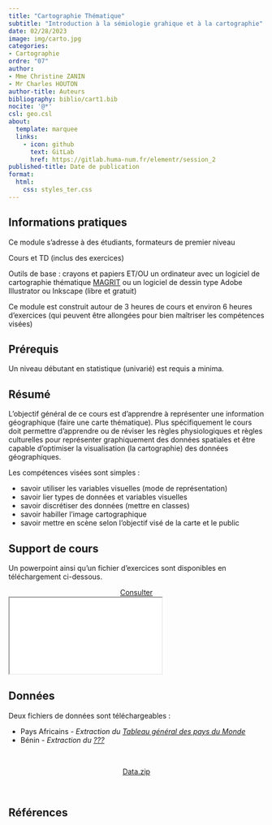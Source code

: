 ```yaml
---
title: "Cartographie Thématique"
subtitle: "Introduction à la sémiologie grahique et à la cartographie"
date: 02/28/2023
image: img/carto.jpg
categories: 
- Cartographie
ordre: "07" 
author: 
- Mme Christine ZANIN
- Mr Charles HOUTON
author-title: Auteurs
bibliography: biblio/cart1.bib
nocite: '@*'
csl: geo.csl
about:
  template: marquee
  links:
    - icon: github
      text: GitLab
      href: https://gitlab.huma-num.fr/elementr/session_2
published-title: Date de publication 
format:
  html: 
    css: styles_ter.css
---
```


<!-- ::: {#contrib} -->
<!-- ### Contributeur·rice·s -->

<!-- Hugues Pecout, ... -->
<!-- ::: -->

::: {#block}
## <i class="bi bi-info-circle"></i> Informations pratiques

Ce module s'adresse à des étudiants, formateurs de premier niveau

Cours et TD (inclus des exercices)

Outils de base : crayons et papiers ET/OU un ordinateur avec un logiciel de cartographie thématique [MAGRIT](http://magrit.cnrs.fr) ou un logiciel de dessin type Adobe Illustrator ou Inkscape (libre et gratuit)

Ce module est construit autour de 3 heures de cours et environ 6 heures d’exercices (qui peuvent être allongées pour bien maîtriser les compétences visées)

:::

<div>

## <i class="bi bi-ui-checks-grid"></i> Prérequis

Un niveau débutant en statistique (univarié) est requis a minima.

</div>

<div>

## <i class="bi bi-bookmark"></i> Résumé

L’objectif général de ce cours est d’apprendre à représenter une information géographique (faire une carte thématique). Plus spécifiquement le cours doit permettre d’apprendre ou de réviser les règles physiologiques et règles culturelles pour représenter graphiquement des données spatiales et être capable d’optimiser la visualisation (la cartographie) des données géographiques. 

Les compétences visées sont simples : 

-   savoir utiliser les variables visuelles (mode de représentation)
-   savoir lier types de données et variables visuelles
-   savoir discrétiser des données (mettre en classes)
-   savoir habiller l’image cartographique
-   savoir mettre en scène selon l’objectif visé de la carte et le public


</div>

<div>

## <i class="bi bi-person-video3"></i> Support de cours

Un powerpoint ainsi qu'un fichier d'exercices sont disponibles en téléchargement ci-dessous.

</div>

<center><a href="https://bit.ly/3JvoE96" class="btn btn-warning" role="button" aria-disabled="true"><i class="bi bi-eye"></i> Consulter</a></center>


<object class="slide" data="support/cart1_cours.pdf" type="application/pdf">

<iframe class="slide" src="../modules/support/cart1_cours.pdf">

</iframe>

</object>



<!-- <div> -->

<!-- ## <i class="bi bi-person-video3"></i> Support de TD -->

<!-- Quam ob rem cave Catoni anteponas ne istum quidem ipsum, quem Apollo, ut ais, sapientissimum iudicavit; huius enim facta, illius dicta laudantur. De me autem, ut iam cum utroque vestrum loquar, sic habetote. -->


<!-- <center><a href="" class="btn btn-warning" role="button" aria-disabled="true"><i class="bi bi-eye"></i> Consulter</a></center> -->


<!-- </div> -->

<div>

## <i class="bi bi-clipboard-data"></i> Données

Deux fichiers de données sont téléchargeables : 

-   Pays Africains - *Extraction du [Tableau général des pays du Monde](../donnees/gen_monde.qmd)*
-   Bénin - *Extraction du [???](../donnees/gen_monde.qmd)*

\

<center><a href="" class="btn btn-info" role="button" aria-disabled="true"><i class="bi bi-cloud-arrow-down"></i> Data.zip</a></center>

\

</div>

## <i class="bi bi-file-earmark-text"></i> Références

::: {#refs}
:::
